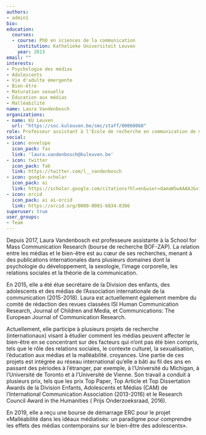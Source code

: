 ```yaml
---
authors:
- admin1
bio:
education:
  courses:
  - course: PhD en sciences de la communication
    institution: Katholieke Universiteit Leuven
    year: 2013
email: ""
interests:
- Psychologie des médias
- Adolescents
- Vie d'adulte émergente
- Bien-être
- Maturation sexuelle
- Éducation aux médias
- Malléabilité
name: Laura Vandenbosch
organizations:
- name: KU Leuven
  url: "https://soc.kuleuven.be/smc/staff/00060068"
role: Professeur assistant à l'École de recherche en communication de masse
social:
- icon: envelope
  icon_pack: fas
  link: 'laura.vandenbosch@kuleuven.be'
- icon: twitter
  icon_pack: fab
  link: https://twitter.com/l__vandenbosch
- icon: google-scholar
  icon_pack: ai
  link: https://scholar.google.com/citations?hl=en&user=damaWSwAAAAJ&view_op=list_works&citft=1&email_for_op=LucaCarbone.LC%40gmail.com&gmla=AJsN-F7t2CYHHlWeJY3deewm-X4ZMmGIyZTX8n6I4B0oyaPhiurr6O2RUvipMX5kj9NwSv5kCHA2iTvFV4Mkw7GA0m9U2mBQIWHnywgqOTMUu29QbimAgPW-k6oqxRFTvedMc-D8SrQc4AFyq6LA87ar4PJhZDpsA_B1-Z4uS742VbL1rEjrScyqh32yVBuYH_9IQXpNhLYqxWzdcpTOOOCxzpH6y9I_rk1ygE4T84JbQJD0nAO6CnsJZ1xjg5s4r59O_87gwvRR
- icon: orcid
  icon_pack: ai ai-orcid
  link: https://orcid.org/0000-0001-6834-8386
superuser: true
user_groups:
- Team
---
```


Depuis 2017, Laura Vandenbosch est professeure assistante à la School for Mass Communication Research (bourse de recherche BOF-ZAP). La relation entre les médias et le bien-être est au cœur de ses recherches, menant à des publications internationales dans plusieurs domaines dont la psychologie du développement, la sexologie, l'image corporelle, les relations sociales et la théorie de la communication.

En 2015, elle a été élue secrétaire de la Division des enfants, des adolescents et des médias de l'Association internationale de la communication (2015-2018). Laura est actuellement également membre du comité de rédaction des revues classées ISI Human Communication Research, Journal of Children and Media, et Communications: The European Journal of Communication Research.

Actuellement, elle participe à plusieurs projets de recherche (internationaux) visant à étudier comment les médias peuvent affecter le bien-être en se concentrant sur des facteurs qui n'ont pas été bien compris, tels que le rôle des relations sociales, le contexte culturel, la sexualisation, l'éducation aux médias et la malléabilité. croyances. Une partie de ces projets est intégrée au réseau international qu'elle a bâti au fil des ans en passant des périodes à l'étranger, par exemple, à l'Université du Michigan, à l'Université de Toronto et à l'Université de Vienne. Son travail a conduit à plusieurs prix, tels que les prix Top Paper, Top Article et Top Dissertation Awards de la Division Enfants, Adolescents et Médias (CAM) de l'International Communication Association (2013-2016) et le Research Council Award in the Humanities ( Prijs Onderzoeksraad, 2016).

En 2019, elle a reçu une bourse de démarrage ERC pour le projet «Malléabilité dans les idéaux médiatisés: un paradigme pour comprendre les effets des médias contemporains sur le bien-être des adolescents».
